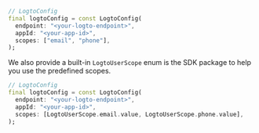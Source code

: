 ```dart
// LogtoConfig
final logtoConfig = const LogtoConfig(
  endpoint: "<your-logto-endpoint>",
  appId: "<your-app-id>",
  scopes: ["email", "phone"],
);
```

We also provide a built-in `LogtoUserScope` enum is the SDK package to help you use the predefined scopes.

```dart
// LogtoConfig
final logtoConfig = const LogtoConfig(
  endpoint: "<your-logto-endpoint>",
  appId: "<your-app-id>",
  scopes: [LogtoUserScope.email.value, LogtoUserScope.phone.value],
);
```

